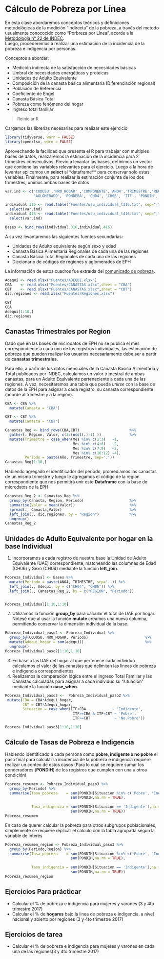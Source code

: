 
# Cálculo de Pobreza por Línea

En esta clase abordaremos conceptos teóricos y definiciones metodológicas de la medición "indirecta" de la pobreza, a través del metodo usualmente conococido como "Porbreza por Línea", acorde a la [Metodología n° 22 de INDEC](https://www.indec.gob.ar/ftp/cuadros/sociedad/EPH_metodologia_22_pobreza.pdf]).  
Luego, procederemos a realizar una estimación de la incidencia de la pobreza e indigencia por personas.

Conceptos a abordar:  
  
  - Medición indirecta de la satisfacción de necesidades básicas
  - Umbral de necesidades energéticas y proteicas
  - Unidades de Adulto Equivalente
  - Composición de la canasta básica alimentaria (Diferenciación regional)
  - Población de Referencia
  - Coeficiente de Engel
  - Canasta Básica Total
  - Pobreza como fenómeno del hogar
  - Ingreso total familiar
  

> Reiniciar R


Cargamos las librerías necesarias para realizar este ejercicio
```r
library(tidyverse, warn = FALSE)
library(openxlsx, warn = FALSE)
```

Aprovechando la facilidad que presenta el R para trabajar con multiples bases de datos, realizaremos la estimación de la incidencia para 2 trimestres consecutivos. Previo a levantar las bases, definimos un vector que contiene las variables relevantes para el ejercicio. Luego a la hora de levantar aplicamos un **select** al *dataframe** para conservar solo estas variables. Finalmente, para realizar la estimación conjunta de los dos trimestres, unimos ambas bases de datos

```r
var.ind <- c('CODUSU','NRO_HOGAR' ,'COMPONENTE','ANO4','TRIMESTRE','REGION',
             'AGLOMERADO', 'PONDERA', 'CH04', 'CH06', 'ITF', 'PONDIH','P21')

individual.316 <- read.table("Fuentes/usu_individual_t316.txt", sep=";", dec=",", header = TRUE, fill = TRUE) %>% 
  select(var.ind)
individual.416 <- read.table("Fuentes/usu_individual_t416.txt", sep=";", dec=",", header = TRUE, fill = TRUE) %>% 
  select(var.ind)

Bases <- bind_rows(individual.316,individual.416)

```


A su vez levantaremos las siguientes fuentes secundarias:         

 -  Unidades de Adulto equivalente según sexo y edad 
 -  Canasta Básica Alimentaria Regionales de cada una de las regiones 
 -  Canasta Básica Total Regionales de cada una de las regiones 
 -  Diccionario de códigos de regiones y aglomerados de EPH         
 
La información de estos cuadros fue extraída del [comunicado de pobreza](http://www.indec.gob.ar/uploads/informesdeprensa/eph_pobreza_02_16.pdf).

```r
Adequi <- read.xlsx("Fuentes/ADEQUI.xlsx")
CBA    <- read.xlsx("Fuentes/CANASTAS.xlsx",sheet = "CBA")
CBT    <- read.xlsx("Fuentes/CANASTAS.xlsx",sheet = "CBT")
dic.regiones <- read.xlsx("Fuentes/Regiones.xlsx")

CBT
CBA
Adequi[1:10,]
dic.regiones
```

## Canastas Trimestrales por Region
Dado que en las bases de microdatos de EPH no se publica el mes correspondiente a cada uno de los registros individuales, las estimación de pobreza que pueden realizar los usuarios necesariamente debe ser a partir de **canastas trimestrales**.

Para ello, a partir de los datos mensuales de la Canasta Básica Alimentaria y Total publicados por INDEC, calculamos un valor trimestral de ambas canastas, para un Adulto Equivalente perteneciente a cada una de las regiones. A vez, necesitaremos una tabla que pueda _unirse_ con la base de datos de la EPH para asignar a cada registro, su canasta correspondiente (acorde al trimestre y a la región). 

```r
CBA <- CBA %>% 
  mutate(Canasta = 'CBA')

CBT <- CBT %>% 
  mutate(Canasta = 'CBT')

Canastas_Reg <- bind_rows(CBA,CBT)                       %>% 
  gather(.,Region, Valor, c(3:(ncol(.)-1) ))             %>%
  mutate(Trimestre = case_when(Mes %in% c(1:3)   ~1,
                               Mes %in% c(4:6)   ~2,
                               Mes %in% c(7:9)   ~3,
                               Mes %in% c(10:12) ~4),
         Periodo = paste(Año, Trimestre, sep='.'))      
Canastas_Reg[1:10,]
```
Habiendo agregado el identificador del período, promediamos las canastas de un mismo trimestre y luego le agregamos el código de la region correspondiente que nos permitirá unir este **Dataframe** con la base de microdatos de la EPH
```r
Canastas_Reg_2 <- Canastas_Reg %>% 
  group_by(Canasta, Region, Periodo)                     %>% 
  summarise(Valor = mean(Valor))                         %>% 
  spread(., Canasta,Valor)                               %>% 
  left_join(., dic.regiones, by = "Region")              %>% 
  ungroup()                                              
Canastas_Reg_2
```


## Unidades de Adulto Equivalente por hogar en la base Individual

1. Incorporamos a cada registro de nuestra base la Unidad de Adulto Equivalente (UAE) correspondiente, matcheando las columnas de Edad (CH06) y Sexo (CH04) mediante la función __left_join__.            

```r
Pobreza_Individual <- Bases %>% 
  mutate(Periodo = paste(ANO4, TRIMESTRE, sep='.')) %>% 
  left_join(., Adequi, by = c("CH04", "CH06")) %>% 
  left_join(., Canastas_Reg_2, by = c("REGION", "Periodo"))    


Pobreza_Individual[1:10,1:10]
```

2. Utilizamos la función __group_by__ para calcular el total de UAE por hogar. Notesé que al usar la función __mutate__ creamos una nueva columna, permitiendo conservar la dimensión individual de la base.              
```r
Pobreza_Individual_paso2 <- Pobreza_Individual %>%  
  group_by(CODUSU, NRO_HOGAR, Periodo)                          %>% 
  mutate(Adequi_hogar = sum(adequi))                            %>%
  ungroup()                                                      
Pobreza_Individual_paso2[1:10,1:10]
```

3. En base a las UAE del hogar al que pertenece cada individuo calculamos el valor de las canastas que delimitan las lineas de pobreza e indigencia correspondientes. 
4. Realizamos la comparación lógica entre el Ingreso Total Familiar y las Canastas calculadas para asignar a cada individuo su "situación" mediante la función __case_when__.  
```r
Pobreza_Individual_paso3 <-  Pobreza_Individual_paso2 %>% 
 mutate(CBA = CBA*Adequi_hogar,
        CBT = CBT*Adequi_hogar,
        Situacion = case_when(ITF<CBA            ~ 'Indigente',
                               ITF>=CBA & ITF<CBT ~ 'Pobre',
                               ITF>=CBT           ~ 'No.Pobre'))  

Pobreza_Individual_paso3[1:10,1:10]
```
## Cálculo de Tasas de Pobreza e Indigencia
Habiendo identificado a cada persona como **pobre, indigente o no pobre** el paso final para calcular la incidencia de la pobreza e indigencia requiere realizar un conteo de estos casos (Para lo cual se requiere sumar los ponderadores (**PONDIH**) de los registros que cumplen con una u otroa condición)

```r
Pobreza_resumen <- Pobreza_Individual_paso3 %>% 
  group_by(Periodo) %>% 
  summarise(Tasa_pobreza    = sum(PONDIH[Situacion %in% c('Pobre', 'Indigente')],na.rm = TRUE)/
                              sum(PONDIH,na.rm = TRUE),
            
            Tasa_indigencia = sum(PONDIH[Situacion == 'Indigente'],na.rm = TRUE)/
                              sum(PONDIH,na.rm = TRUE)) 
Pobreza_resumen
```

En caso de querer calcular la pobreza para otros subgrupos poblacionales, simplemente se requiere replicar el cálculo con la tabla agrupada según la variable de interés

```r
Pobreza_resumen_region <- Pobreza_Individual_paso3 %>% 
  group_by(Periodo,Region) %>% 
  summarise(Tasa_pobreza    = sum(PONDIH[Situacion %in% c('Pobre', 'Indigente')],na.rm = TRUE)/
                              sum(PONDIH,na.rm = TRUE),
            
            Tasa_indigencia = sum(PONDIH[Situacion == 'Indigente'],na.rm = TRUE)/
                              sum(PONDIH,na.rm = TRUE)) 
Pobreza_resumen_region
```

## Ejercicios Para prácticar
 - Calcular el % de pobreza e indigencia para mujeres y varones (3 y 4to trimestre 2017)
 - Calcular el % de **hogares** bajo la linea de pobreza e indigencia, a nivel nacional y abierto por regiones (3 y 4to trimestre 2017)

 
## Ejercicios de tarea
 - Calcular el % de pobreza e indigencia para mujeres y varones en cada una de las regiones(3 y 4to trimestre 2017)


